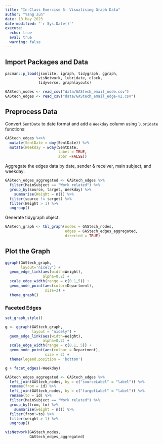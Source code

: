 ```yaml
---
title: "In-Class Exercise 5: Visualising Graph Data"
author: "Yang Jun"
date: 13 May 2023
date-modified: "`r Sys.Date()`"
execute:
  echo: true
  eval: true
  warning: false
---
```


## Import Packages and Data

```r
pacman::p_load(jsonlite, igraph, tidygraph, ggraph, 
               visNetwork, lubridate, clock,
               tidyverse, graphlayouts)
```

```r
GAStech_nodes <- read_csv("data/GAStech_email_node.csv")
GAStech_edges <- read_csv("data/GAStech_email_edge-v2.csv")
```

## Preprocess Data

Convert `SentDate` to date format and add a `Weekday` column using `lubridate` functions:

```r
GAStech_edges %<>%
  mutate(SentDate = dmy(SentDate)) %>%
  mutate(Weekday = wday(SentDate,
                        label = TRUE,
                        abbr =FALSE))
```

Aggregate the edges data by date, sender & receiver, main subject, and weekday:

```r
GAStech_edges_aggregated <- GAStech_edges %>%
  filter(MainSubject == "Work related") %>%
  group_by(source, target, Weekday) %>%
    summarise(Weight = n()) %>%
  filter(source != target) %>%
  filter(Weight > 1) %>%
  ungroup()
```

Generate tidygraph object:

```r
GAStech_graph <- tbl_graph(nodes = GAStech_nodes,
                           edges = GAStech_edges_aggregated,
                           directed = TRUE)
```

## Plot the Graph

```r
ggraph(GAStech_graph,
       layout='nicely') +
  geom_edge_link(aes(width=Weight),
                 alpha=0.2) +
  scale_edge_width(range = c(0.1,5)) +
  geom_node_point(aes(color=Department),
                  size=3) +
  theme_graph()
```

### Faceted Edges

```r
set_graph_style()

g <- ggraph(GAStech_graph, 
            layout = "nicely") + 
  geom_edge_link(aes(width=Weight), 
                 alpha=0.2) +
  scale_edge_width(range = c(0.1, 5)) +
  geom_node_point(aes(colour = Department), 
                  size = 2) +
  theme(legend.position = 'bottom')

g + facet_edges(~Weekday)
```

```r
GAStech_edges_aggregated <- GAStech_edges %>%
  left_join(GAStech_nodes, by = c("sourceLabel" = "label")) %>%
  rename(from = id) %>%
  left_join(GAStech_nodes, by = c("targetLabel" = "label")) %>%
  rename(to = id) %>%
  filter(MainSubject == "Work related") %>%
  group_by(from, to) %>%
    summarise(weight = n()) %>%
  filter(from!=to) %>%
  filter(weight > 1) %>%
  ungroup()
```

```r
visNetwork(GAStech_nodes,
           GAStech_edges_aggregated)
```
